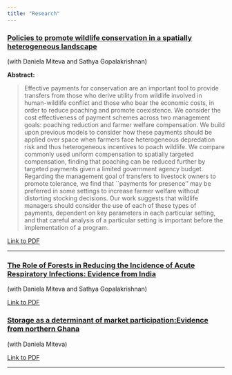 ```yaml
---
title: "Research"
---
```


### [Policies to promote wildlife conservation in a spatially heterogeneous landscape](papers/optimal_pol_20240424.pdf)

 (with Daniela Miteva and Sathya Gopalakrishnan)
 
 **Abstract:**
 
> Effective payments for conservation are an important tool to provide transfers from those who derive utility from wildlife involved in human-wildlife conflict and those who bear the economic costs, in order to reduce poaching and promote coexistence. We consider the cost effectiveness of payment schemes across two management goals: poaching reduction and farmer welfare compensation. We build upon previous models to consider how these payments should be applied over space when farmers face heterogeneous depredation risk and thus heterogeneous incentives to poach wildlife. We compare commonly used uniform \textit{ex-post} compensation to spatially targeted compensation, finding that poaching can be reduced further by targeted payments given a limited government agency budget. Regarding the management goal of transfers to livestock owners to promote tolerance, we find that ``payments for presence'' may be preferred in some settings to increase farmer welfare without distorting stocking decisions. Our work suggests that wildlife managers should consider the use of each of these types of payments, dependent on key parameters in each particular setting, and that careful analysis of a particular setting is important before the implementation of a program.

[Link to PDF](papers/optimal_pol_20240424.pdf) 

---

<!-- ### [The value of forests in reducing malaria mortality in India](https://www.cambridge.org/core/services/aop-cambridge-core/content/view/9AEBE5519179F762AC411F7887DD1ADA/S1355770X25000075a.pdf/the-value-of-forests-in-reducing-malaria-mortality-in-india.pdf) -->

<!-- **Authors:** Daniela A. Miteva, Yu Shing (Samuel) Cheng, Andrew Miller and Sathya Gopalakrishnan  -->

<!-- **Published In:** *Environment and Development Economics*, Published online 2025:1-19. doi:10.1017/S1355770X25000075  -->

<!-- **Abstract:** -->

<!-- > Malaria still poses significant risks, especially in India. In addition to averting behaviors, forests may help reduce mosquitoes in rural areas and, thus, the malaria incidence and mortality. However, the evidence is still scarce about the magnitude and value of this ecosystem service. To address this gap, we use a panel dataset for 2013–2015 and evaluate the impact of forest loss on malaria morbidity in India's rural areas. We find that, on average, the loss of 1 km2 of forest resulted in 0.16 additional deaths per 100,000 people. This translates into marginal values of forests for reducing malaria mortality of, at least, \$1.26–85.9/ha/year in 2015 US$. Our results suggest that combining forest conservation and traditional anti-malaria policies like indoor spraying and insecticide-treated nets may be an effectual way to mitigate the malarial burden in India and elsewhere and offer insights about the value of potential payments for ecosystem services. -->

<!-- [Link to Published Version (PDF)](https://www.cambridge.org/core/services/aop-cambridge-core/content/view/9AEBE5519179F762AC411F7887DD1ADA/S1355770X25000075a.pdf/the-value-of-forests-in-reducing-malaria-mortality-in-india.pdf) | [Link to Journal Website](https://www.cambridge.org/core/journals/environment-and-development-economics/article/value-of-forests-in-reducing-malaria-mortality-in-india/9AEBE5519179F762AC411F7887DD1ADA) -->

<!-- --- -->

### [The Role of Forests in Reducing the Incidence of Acute Respiratory Infections: Evidence from India](papers/forests_and_ari_manuscript.pdf)

(with Daniela Miteva and Sathya Gopalakrishnan)

[Link to PDF](papers/forests_and_ari_manuscript.pdf) 

### [Storage as a determinant of market participation:Evidence from northern Ghana](papers/Ghana_storage_manuscript.pdf)

(with Daniela Miteva)

[Link to PDF](papers/Ghana_storage_manuscript.pdf)

---
